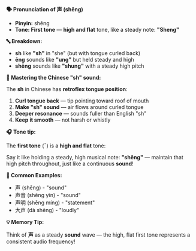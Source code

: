 **🗣️ Pronunciation of 声 (shēng)**

- **Pinyin:** shēng
- **Tone: First tone** — **high and flat** tone, like a steady note: **"Sheng"**

**🔤 Breakdown:**

- **sh** like **"sh"** in "she" (but with tongue curled back)
- **ēng** sounds like **"ung"** but held steady and high
- **shēng** sounds like **"shung"** with a steady high pitch

**🎯 Mastering the Chinese "sh" sound:**

The **sh** in Chinese has **retroflex tongue position**:

1. **Curl tongue back** — tip pointing toward roof of mouth
2. **Make "sh" sound** — air flows around curled tongue
3. **Deeper resonance** — sounds fuller than English "sh"
4. **Keep it smooth** — not harsh or whistly

**🎧 Tone tip:**

The **first tone** (ˉ) is a **high and flat** tone:

Say it like holding a steady, high musical note: **"shēng"** — maintain that high pitch throughout,
just like a continuous **sound**!

**📝 Common Examples:**

- 声 (shēng) - "sound"
- 声音 (shēng yīn) - "sound"
- 声明 (shēng míng) - "statement"
- 大声 (dà shēng) - "loudly"

**💡 Memory Tip:**

Think of **声** as a steady **sound** wave — the high, flat first tone represents a consistent audio
frequency!
